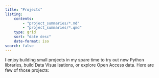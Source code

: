 ```yaml
---
title: "Projects"
listing:
    contents: 
        - "project_summaries/*.md"
        - "project_summaries/*.qmd"
    type: grid
    sort: "date desc"
    date-format: iso
search: false
---
```


I enjoy building small projects in my spare time to try out new Python libraries, build Data Visualisations, or explore Open Access data. Here are few of those projects: